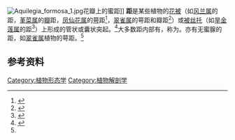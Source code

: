 [[File:Aquilegia_formosa_1.jpg|thumb]]花瓣上的蜜距]]
'''距'''是某些植物的[[花被|花被]]（如[[风兰属|风兰属]]的距，[[堇菜属|堇菜属]]的[[花瓣|瓣]]距，[[凤仙花属|凤仙花属]]的[[萼|萼]]距<ref>{{Cite news|url=https://www.sciencemag.org/news/2014/09/mystery-twisty-flower|title=The mystery of the twisty flower|author=Jia You|work=Science|publisher=AAAS|date=2014-09-08|accessdate=2021-04-14}}</ref>，[[翠雀属|翠雀属]]的萼距和瓣距<ref name=":0">{{Cite journal|title=Spurs in a spur: Perianth evolution in the Delphinieae (Ranunculaceae)|author=|url=https://www.journals.uchicago.edu/doi/10.1086/667613|last=Jabbour|first=Florian|last2=Renner|first2=Susanne S.|date=2012-11-01|journal=International Journal of Plant Sciences|issue=9|doi=10.1086/667613|volume=173|pages=1036–1054|issn=1058-5893}}</ref>）或[[被丝托|被丝托]]（如[[旱金莲属|旱金莲属]]的距<ref>{{Cite journal|title=Floral developmental evidence for the systematic relationships of ''Tropaeolum'' (Tropaeolaceae)|author=|url=https://academic.oup.com/aob/article-lookup/doi/10.1006/anbo.2001.1525|last=Ronse Decraene|first=L.|date=2001-11-XX|journal=Annals of Botany|issue=5|doi=10.1006/anbo.2001.1525|volume=88|pages=879–892}}</ref>）上形成的管状或囊状突起。<ref>{{Cite book|edition=第二版|url=https://www.termonline.cn/word/382905/1|publisher=科学出版社|location=北京|isbn=978-7-03-062178-8|oclc=1198145621|author=第二届植物学名词审定委员会.|title=植物学名词|year=2019}}</ref>大多数距内部有{{le|蜜腺|nectar}}，称为{{le|蜜距|nectar spur}}。亦有无蜜腺的距，如[[翠雀属|翠雀属]]植物的萼距。<ref name=":0" />

== 参考资料 ==
<references />

{{植物学}}

[[Category:植物形态学|Category:植物形态学]]
[[Category:植物解剖学|Category:植物解剖学]]